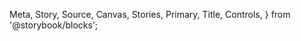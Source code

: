   Meta,
  Story,
  Source,
  Canvas,
  Stories,
  Primary,
  Title,
  Controls,
} from '@storybook/blocks';

<Meta title="MDX/Button" of={ButtonStories} />

<Title />

## Definition

Button is a clickable, interactive element that triggers a response.
It can contain text and icons and is often used for actions such as form submissions or toggling elements into view.
The component is flexible and customizable, supporting different HTML elements (button, a, or input) via the as prop.

The Button component also supports the use of a ref, which is forwarded to the underlying DOM element or custom component specified by the as prop.
This allows developers to directly access the DOM node or component instance for tasks such as focusing the element, measuring dimensions, or integrating with third-party libraries.
The ref type dynamically adapts based on the element type passed to as, ensuring strong type safety.

By default, the Button inherits all the standard properties of the specified HTML element or React component, including:

- **Button Props**: For as="button", it supports all native button attributes such as type, onClick, disabled, and aria-\* attributes for accessibility.
- **Anchor (Link) Props**: For as="a", it supports attributes like href, target, rel, and others.
- **Input (Button) Props**: For as="input", it supports attributes like type, onClick, disabled, and others.

## Usage

<Source
  code={`@import "@ntt-data-fe/ui-components/dist/index.css";`}
  language="css"
/>
<Source
  code={`import { Button } from '@ntt-data-fe/ui-components'`}
  language="tsx"
/>
<Source of={ButtonStories.Blue} />

#### Variant

- **`default`** (**default**): The standard button appearance, suitable for general-purpose actions.

  <Story of={ButtonStories.Blue} />

- **`alternative`**: A lighter alternative to the default variant, used for secondary actions.

  <Story of={ButtonStories.Alternative} />

- **`dark`**: A dark-themed button, often used for contrast in light interfaces.

  <Story of={ButtonStories.Dark} />

- **`light`**: A light-themed button, ideal for contrast in dark interfaces.

  <Story of={ButtonStories.Light} />

- **`green`**: A green button, typically used to indicate success or confirmation actions.

  <Story of={ButtonStories.Green} />

- **`red`**: A red button, commonly used for destructive or critical actions.

  <Story of={ButtonStories.Red} />

- **`yellow`**: A yellow button, suitable for warnings or attention-seeking actions.

  <Story of={ButtonStories.Yellow} />

- **`purple`**: A purple button, often used for creative or brand-specific styling.
  <Story of={ButtonStories.Purple} />

#### Size

- **`extraSmall`**: The smallest button size, ideal for very compact layouts.

  <Story of={ButtonStories.ExtraSmall} />

- **`small`**: A slightly larger button, suitable for tight spaces while maintaining usability.

  <Story of={ButtonStories.Small} />

- **`base`** (**default**): The standard button size, appropriate for most use cases.

  <Story of={ButtonStories.Base} />

- **`large`**: A larger button, used for more prominent actions or higher visibility.

  <Story of={ButtonStories.Large} />

- **`extraLarge`**: The largest button size, drawing maximum attention for critical actions.
  <Story of={ButtonStories.ExtraLarge} />

#### Element

- **`button`** (**default**): Renders a native HTML `<button>` element, ideal for standard button interactions.

  <Story of={ButtonStories.AsButton} />

- **`a`**: Renders an HTML `<a>` element, useful for buttons that act as links.

  <Story of={ButtonStories.AsLink} />

- **`input`**: Renders an HTML `<input>` element, useful for form submissions.
  <Story of={ButtonStories.AsInput} />

#### Shape

- **`default`** (**default**): A standard rectangular button with slightly rounded edges.

  <Story of={ButtonStories.AsButton} />

- **`pill`**: A fully rounded button, often used for a softer and more modern look.
  <Story of={ButtonStories.Pill} />

#### Disabled

- **`false`** (**default**): The button is enabled and fully interactive.
  <Story of={ButtonStories.AsButton} />
- **`true`**: The button is disabled, preventing interaction and applying a muted visual style.
  <Story of={ButtonStories.Disabled} />

#### With Icon

- **`unset`** (**default**): The button is display without any.
  <Story of={ButtonStories.AsButton} />
- **`ReactNode`**: The button is displayed with the icon left side.
  <Story of={ButtonStories.WithIcon} />

## Sandbox and Properties

<Canvas of={ButtonStories.Default} />
<Controls requiredFirst expanded />
